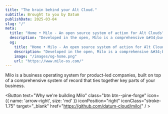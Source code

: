 ```yaml
---
title: "The brain behind your Alt Cloud."
subtitle: Brought to you by Datum
publishDate: 2025-03-04
slug: "/"
meta:
  title: "Home • Milo - An open source system of action for Alt Clouds"
  description: "Developed in the open, Milo is a comprehensive &#34;business operating system&#34; for product-led, B2B companies. Brought to you by the folks at Datum."
  og:
    title: "Home • Milo - An open source system of action for Alt Clouds"
    description: "Developed in the open, Milo is a comprehensive &#34;business operating system&#34; for product-led, B2B companies. Brought to you by the folks at Datum."
    image: "/images/og-home.png"
    url: "https://www.milo-os.com/"
---
```


Milo is a business operating system for product-led companies, built on top of a comprehensive system of record that ties together key parts of your business.

<Button
text="Why we're building Milo"
      class="btn btn--pine-forge"
      icon={{ name: 'arrow-right', size: 'md' }}
      iconPosition="right"
      iconClass="stroke-1.75"
      target="_blank"
      href="https://github.com/datum-cloud/milo/"
    / >
